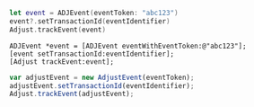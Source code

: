 <Tabs>
<Tab title="Swift" sync="swift">

```swift
let event = ADJEvent(eventToken: "abc123")
event?.setTransactionId(eventIdentifier)
Adjust.trackEvent(event)
```

</Tab>
<Tab title="Objective-c" sync="objc">

```objc
ADJEvent *event = [ADJEvent eventWithEventToken:@"abc123"];
[event setTransactionId:eventIdentifier];
[Adjust trackEvent:event];
```

</Tab>
<Tab title="Javascript" sync="js">

```js
var adjustEvent = new AdjustEvent(eventToken);
adjustEvent.setTransactionId(eventIdentifier);
Adjust.trackEvent(adjustEvent);
```

</Tab>
</Tabs>
